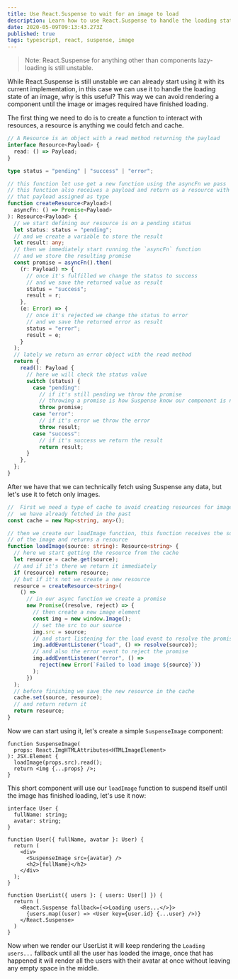 ```yaml
---
title: Use React.Suspense to wait for an image to load
description: Learn how to use React.Suspense to handle the loading state of an image.
date: 2020-05-09T09:13:43.273Z
published: true
tags: typescript, react, suspense, image
---
```


> Note: React.Suspense for anything other than components lazy-loading is still unstable.

While React.Suspense is still unstable we can already start using it with its current implementation, in this case we can use it to handle the loading state of an image, why is this useful? This way we can avoid rendering a component until the image or images required have finished loading.

The first thing we need to do is to create a function to interact with resources, a resource is anything we could fetch and cache.

```ts
// A Resource is an object with a read method returning the payload
interface Resource<Payload> {
  read: () => Payload;
}

type status = "pending" | "success" | "error";

// this function let use get a new function using the asyncFn we pass
// this function also receives a payload and return us a resource with
// that payload assigned as type
function createResource<Payload>(
  asyncFn: () => Promise<Payload>
): Resource<Payload> {
  // we start defining our resource is on a pending status
  let status: status = "pending";
  // and we create a variable to store the result
  let result: any;
  // then we immediately start running the `asyncFn` function
  // and we store the resulting promise
  const promise = asyncFn().then(
    (r: Payload) => {
      // once it's fulfilled we change the status to success
      // and we save the returned value as result
      status = "success";
      result = r;
    },
    (e: Error) => {
      // once it's rejected we change the status to error
      // and we save the returned error as result
      status = "error";
      result = e;
    }
  );
  // lately we return an error object with the read method
  return {
    read(): Payload {
      // here we will check the status value
      switch (status) {
        case "pending":
          // if it's still pending we throw the promise
          // throwing a promise is how Suspense know our component is not ready
          throw promise;
        case "error":
          // if it's error we throw the error
          throw result;
        case "success":
          // if it's success we return the result
          return result;
      }
    },
  };
}
```

After we have that we can technically fetch using Suspense any data, but let's use it to fetch only images.

```ts
//  First we need a type of cache to avoid creating resources for images
//  we have already fetched in the past
const cache = new Map<string, any>();

// then we create our loadImage function, this function receives the source
// of the image and returns a resource
function loadImage(source: string): Resource<string> {
  // here we start getting the resource from the cache
  let resource = cache.get(source);
  // and if it's there we return it immediately
  if (resource) return resource;
  // but if it's not we create a new resource
  resource = createResource<string>(
    () =>
      // in our async function we create a promise
      new Promise((resolve, reject) => {
        // then create a new image element
        const img = new window.Image();
        // set the src to our source
        img.src = source;
        // and start listening for the load event to resolve the promise
        img.addEventListener("load", () => resolve(source));
        // and also the error event to reject the promise
        img.addEventListener("error", () =>
          reject(new Error(`Failed to load image ${source}`))
        );
      })
  );
  // before finishing we save the new resource in the cache
  cache.set(source, resource);
  // and return return it
  return resource;
}
```

Now we can start using it, let's create a simple `SuspenseImage` component:

```tsx
function SuspenseImage(
  props: React.ImgHTMLAttributes<HTMLImageElement>
): JSX.Element {
  loadImage(props.src).read();
  return <img {...props} />;
}
```

This short component will use our `loadImage` function to suspend itself until the image has finished loading, let's use it now:

```tsx
interface User {
  fullName: string;
  avatar: string;
}

function User({ fullName, avatar }: User) {
  return (
    <div>
      <SuspenseImage src={avatar} />
      <h2>{fullName}</h2>
    </div>
  );
}

function UserList({ users }: { users: User[] }) {
  return (
    <React.Suspense fallback={<>Loading users...</>}>
      {users.map((user) => <User key={user.id} {...user} />)}
    </React.Suspense>
  )
}
```

Now when we render our UserList it will keep rendering the `Loading users...` fallback until all the user has loaded the image, once that has happened it will render all the users with their avatar at once without leaving any empty space in the middle.

